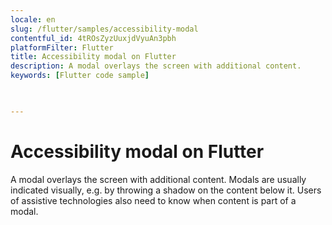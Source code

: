 ```yaml
---
locale: en
slug: /flutter/samples/accessibility-modal
contentful_id: 4tROsZyzUuxjdVyuAn3pbh
platformFilter: Flutter
title: Accessibility modal on Flutter
description: A modal overlays the screen with additional content.
keywords: [Flutter code sample]


	
---
```


# Accessibility modal on Flutter

A modal overlays the screen with additional content. Modals are usually indicated visually, e.g. by throwing a shadow on the content below it. Users of assistive technologies also need to know when content is part of a modal.

<CodeSample id="accessibility-modal" locale="en" platform="flutter"/>